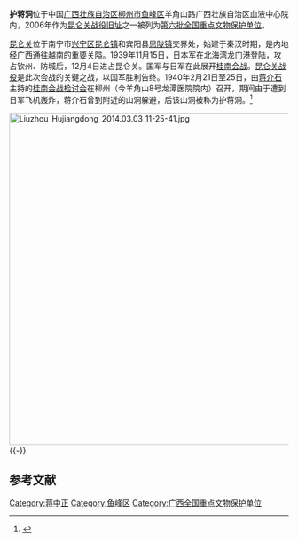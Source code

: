 {{coord|24|16|54|N|109|25|17|E|scale:10000|display=title}}
{{文物保护单位
| 级别 = 全国
| 名称 = 昆仑关战役旧址
| 子项 = [[桂南会战检讨会旧址|桂南会战检讨会旧址]]-护蒋洞
| 图片 = Liuzhou Hujiangdong 2014.03.03 11-24-35.jpg
| 所在 = [[广西壮族自治区|广西壮族自治区]][[柳州市|柳州市]]
| 分类 = 近现代重要史迹及代表性建筑
| 时代 = 1940年
| 编号 = [[第六批全国重点文物保护单位|第六批]]第1029项
| 登录 = 2006年5月25日
}}
'''护蒋洞'''位于中国[[广西壮族自治区|广西壮族自治区]][[柳州市|柳州市]][[鱼峰区|鱼峰区]]羊角山路广西壮族自治区血液中心院内，2006年作为[[昆仑关战役旧址|昆仑关战役旧址]]之一被列为[[第六批全国重点文物保护单位|第六批全国重点文物保护单位]]。

[[昆仑关|昆仑关]]位于南宁市[[兴宁区|兴宁区]][[昆仑镇|昆仑镇]]和宾阳县[[思陇镇|思陇镇]]交界处，始建于秦汉时期，是内地经广西通往越南的重要关隘。1939年11月15日，日本军在北海湾龙门港登陆，攻占钦州、防城后，12月4日进占昆仑关。国军与日军在此展开[[桂南会战|桂南会战]]。[[昆仑关战役|昆仑关战役]]是此次会战的关键之战，以国军胜利告终。1940年2月21日至25日，由[[蒋介石|蒋介石]]主持的[[桂南会战检讨会|桂南会战检讨会]]在柳州（今羊角山8号龙潭医院院内）召开，期间由于遭到日军飞机轰炸，蒋介石曾到附近的山洞躲避，后该山洞被称为护蒋洞。<ref>{{Cite book |author=国家文物局 编 |title=全国重点文物保护单位（第六批）·第Ⅵ卷 |publisher=文物出版社 |year=2008 |isbn=978-7-5010-2446-9 |pages=201-202 }}</ref>

[[File:Liuzhou_Hujiangdong_2014.03.03_11-25-41.jpg|600px]]
{{-}}
==参考文献==
{{commonscat|Hujiangdong}}
{{reflist}}

{{广西壮族自治区全国重点文物保护单位}}

{{DEFAULTSORT:H}}
[[Category:蒋中正|Category:蒋中正]]
[[Category:鱼峰区|Category:鱼峰区]]
[[Category:广西全国重点文物保护单位|Category:广西全国重点文物保护单位]]
